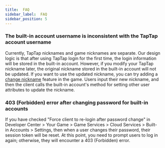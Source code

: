 ```yaml
---
title:  FAQ
sidebar_label:  FAQ
sidebar_position: 5
---
```


### The built-in account username is inconsistent with the TapTap account username

Currently, TapTap nicknames and game nicknames are separate. Our design logic is that after using TapTap login for the first time, the login information will be stored in the built-in account. However, if you modify your TapTap nickname later, the original nickname stored in the built-in account will not be updated. If you want to use the updated nickname, you can try adding a [change nickname](/sdk/authentication/guide/#setting-other-user-properties) feature in the game. Users input their new nickname, and then the client calls the built-in account's method for setting other user attributes to update the nickname.

### 403 (Forbidden) error after changing password for built-in accounts

If you have checked "Force client to re-login after password change" in Developer Center > Your Game > Game Services > Cloud Services > Built-in Accounts > Settings, then when a user changes their password, their session token will be reset. At this point, you need to prompt users to log in again; otherwise, they will encounter a 403 (Forbidden) error.